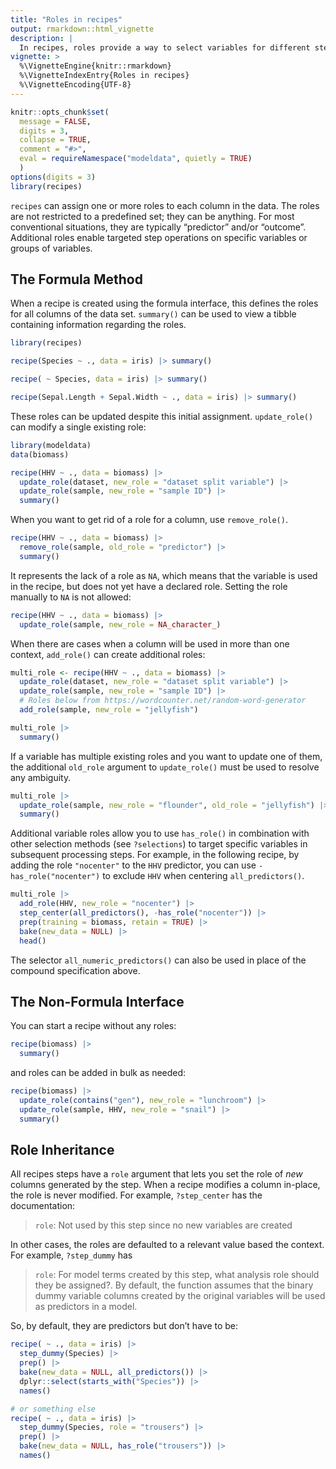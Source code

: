 ```yaml
---
title: "Roles in recipes"
output: rmarkdown::html_vignette
description: |
  In recipes, roles provide a way to select variables for different steps.
vignette: >
  %\VignetteEngine{knitr::rmarkdown}
  %\VignetteIndexEntry{Roles in recipes}
  %\VignetteEncoding{UTF-8}
---
```


```r
knitr::opts_chunk$set(
  message = FALSE,
  digits = 3,
  collapse = TRUE,
  comment = "#>",
  eval = requireNamespace("modeldata", quietly = TRUE)
  )
options(digits = 3)
library(recipes)
```

`recipes` can assign one or more roles to each column in the data. The roles are not restricted to a predefined set; they can be anything. For most conventional situations, they are typically "predictor" and/or "outcome". Additional roles enable targeted step operations on specific variables or groups of variables.

## The Formula Method

When a recipe is created using the formula interface, this defines the roles for all columns of the data set. `summary()` can be used to view a tibble containing information regarding the roles.

```r
library(recipes)

recipe(Species ~ ., data = iris) |> summary()

recipe( ~ Species, data = iris) |> summary()

recipe(Sepal.Length + Sepal.Width ~ ., data = iris) |> summary()
```

These roles can be updated despite this initial assignment. `update_role()` can modify a single existing role:

```r
library(modeldata)
data(biomass)

recipe(HHV ~ ., data = biomass) |> 
  update_role(dataset, new_role = "dataset split variable") |> 
  update_role(sample, new_role = "sample ID") |> 
  summary()
```

When you want to get rid of a role for a column, use `remove_role()`. 

```r
recipe(HHV ~ ., data = biomass) |> 
  remove_role(sample, old_role = "predictor") |> 
  summary()
```

It represents the lack of a role as `NA`, which means that the variable is used in the recipe, but does not yet have a declared role. Setting the role manually to `NA` is not allowed:

```r
recipe(HHV ~ ., data = biomass) |> 
  update_role(sample, new_role = NA_character_)
```

When there are cases when a column will be used in more than one context, `add_role()` can create additional roles:

```r
multi_role <- recipe(HHV ~ ., data = biomass) |> 
  update_role(dataset, new_role = "dataset split variable") |> 
  update_role(sample, new_role = "sample ID") |> 
  # Roles below from https://wordcounter.net/random-word-generator
  add_role(sample, new_role = "jellyfish") 

multi_role |> 
  summary()
```

If a variable has multiple existing roles and you want to update one of them, the additional `old_role` argument to `update_role()` must be used to resolve any ambiguity.

```r
multi_role |>
  update_role(sample, new_role = "flounder", old_role = "jellyfish") |>
  summary()
```

Additional variable roles allow you to use `has_role()` in combination with other selection methods (see `?selections`) to target specific variables in subsequent processing steps. For example, in the following recipe, by adding the role `"nocenter"` to the `HHV` predictor, you can use `-has_role("nocenter")` to exclude `HHV` when centering `all_predictors()`.

```r
multi_role |> 
  add_role(HHV, new_role = "nocenter") |> 
  step_center(all_predictors(), -has_role("nocenter")) |> 
  prep(training = biomass, retain = TRUE) |> 
  bake(new_data = NULL) |> 
  head()
```

The selector `all_numeric_predictors()` can also be used in place of the compound specification above. 

## The Non-Formula Interface

You can start a recipe without any roles:

```r
recipe(biomass) |> 
  summary()
```

and roles can be added in bulk as needed:

```r
recipe(biomass) |> 
  update_role(contains("gen"), new_role = "lunchroom") |> 
  update_role(sample, HHV, new_role = "snail") |> 
  summary()
```

## Role Inheritance

All recipes steps have a `role` argument that lets you set the role of _new_ columns generated by the step. When a recipe modifies a column in-place, the role is never modified. For example, `?step_center` has the documentation:

> `role`: Not used by this step since no new variables are created

In other cases, the roles are defaulted to a relevant value based the context. For example, `?step_dummy` has 

> `role`: For model terms created by this step, what analysis role should they be assigned?. By default, the function assumes that the binary dummy variable columns created by the original variables will be used as predictors in a model.

So, by default, they are predictors but don't have to be:

```r
recipe( ~ ., data = iris) |> 
  step_dummy(Species) |> 
  prep() |> 
  bake(new_data = NULL, all_predictors()) |> 
  dplyr::select(starts_with("Species")) |> 
  names()

# or something else
recipe( ~ ., data = iris) |> 
  step_dummy(Species, role = "trousers") |> 
  prep() |> 
  bake(new_data = NULL, has_role("trousers")) |> 
  names()
```

